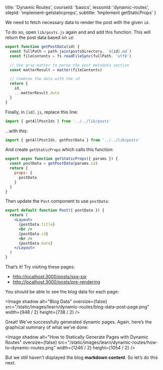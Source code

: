 
  title: 'Dynamic Routes',
  courseId: 'basics',
  lessonId: 'dynamic-routes',
  stepId: 'implement-getstaticprops',
  subtitle: 'Implement getStaticProps'
}

We need to fetch necessary data to render the post with the given `id`.

To do so, open `lib/posts.js` again and and add this function. This will return the post data based on `id`:

```jsx
export function getPostData(id) {
  const fullPath = path.join(postsDirectory, `${id}.md`)
  const fileContents = fs.readFileSync(fullPath, 'utf8')

  // Use gray-matter to parse the post metadata section
  const matterResult = matter(fileContents)

  // Combine the data with the id
  return {
    id,
    ...matterResult.data
  }
}
```

Finally, in `[id].js`, replace this line:

```js
import { getAllPostIds } from '../../lib/posts'
```

…with this:

```js
import { getAllPostIds, getPostData } from '../../lib/posts'
```

And create `getStaticProps` which calls this function:

```jsx
export async function getStaticProps({ params }) {
  const postData = getPostData(params.id)
  return {
    props: {
      postData
    }
  }
}
```

Then update the `Post` component to use `postData`:

```jsx
export default function Post({ postData }) {
  return (
    <Layout>
      {postData.title}
      <br />
      {postData.id}
      <br />
      {postData.date}
    </Layout>
  )
}
```

That’s it! Try visiting these pages:

- [http://localhost:3000/posts/ssg-ssr](http://localhost:3000/posts/ssg-ssr)
- [http://localhost:3000/posts/pre-rendering](http://localhost:3000/posts/pre-rendering)

You should be able to see the blog data for each page:

<Image
  shadow
  alt="Blog Data"
  oversize={false}
  src="/static/images/learn/dynamic-routes/blog-data-post-page.png"
  width={948 / 2}
  height={738 / 2}
/>

Great! We’ve successfully generated dynamic pages. Again, here’s the graphical summary of what we’ve done:

<Image
  shadow
  alt="How to Statically Generate Pages with Dynamic Routes"
  oversize={false}
  src="/static/images/learn/dynamic-routes/how-to-dynamic-routes.png"
  width={1246 / 2}
  height={1054 / 2}
/>

But we still haven’t displayed the blog **markdown content**. So let’s do this next.

